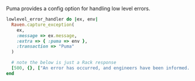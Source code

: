 Puma provides a config option for handling low level errors.

```ruby {filename:puma.rb}
lowlevel_error_handler do |ex, env|
  Raven.capture_exception(
    ex,
    :message => ex.message,
    :extra => { :puma => env },
    :transaction => "Puma"
  )

  # note the below is just a Rack response
  [500, {}, ["An error has occurred, and engineers have been informed. Please reload the page. If you continue to have problems, contact support@example.com\n"]]
end
```
